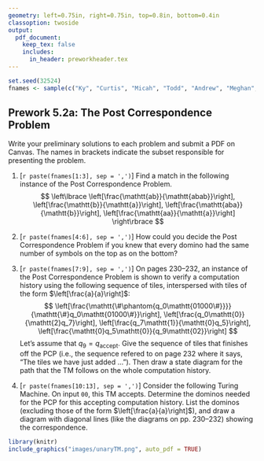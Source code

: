 ```yaml
---
geometry: left=0.75in, right=0.75in, top=0.8in, bottom=0.4in
classoption: twoside
output: 
  pdf_document:
    keep_tex: false
    includes:
      in_header: preworkheader.tex
---
```


```r
set.seed(32524)
fnames <- sample(c("Ky", "Curtis", "Micah", "Todd", "Andrew", "Meghan", "Allie", "David", "Connor", "Levi", "Ben", "Grace", "Joshua"))
```

## Prework 5.2a: The Post Correspondence Problem

Write your preliminary solutions to each problem and submit a PDF on Canvas. The names in brackets indicate the subset responsible for presenting the problem.

1. [`r paste(fnames[1:3], sep = ',')`] Find a match in the following instance of the Post Correspondence Problem.
$$
\left\lbrace \left[\frac{\mathtt{ab}}{\mathtt{abab}}\right], \left[\frac{\mathtt{b}}{\mathtt{a}}\right], \left[\frac{\mathtt{aba}}{\mathtt{b}}\right], \left[\frac{\mathtt{aa}}{\mathtt{a}}\right] \right\rbrace
$$

2. [`r paste(fnames[4:6], sep = ',')`] How could you decide the Post Correspondence Problem if you knew that every domino had the same number of symbols on the top as on the bottom?

3. [`r paste(fnames[7:9], sep = ',')`] On pages 230--232, an instance of the Post Correspondence Problem is shown to verify a computation history using the following sequence of tiles, interspersed with tiles of the form $\left[\frac{a}{a}\right]$:
$$
\left[\frac{\mathtt{\#\phantom{q_0\mathtt{01000\#}}}}{\mathtt{\#}q_0\mathtt{01000\#}}\right],
\left[\frac{q_0\mathtt{0}}{\mathtt{2}q_7}\right],
\left[\frac{q_7\mathtt{1}}{\mathtt{0}q_5}\right],
\left[\frac{\mathtt{0}q_5\mathtt{0}}{q_9\mathtt{02}}\right]
$$
Let's assume that $q_9 = q_\text{accept}$. Give the sequence of tiles that finishes off the PCP (i.e., the sequence refered to on page 232 where it says, "The tiles we have just added $\ldots$"). Then draw a state diagram for the path that the TM follows on the whole computation history.

4. [`r paste(fnames[10:13], sep = ',')`] Consider the following Turing Machine. On input $\mathtt{00}$, this TM accepts. Determine the dominos needed for the PCP for this accepting computation history. List the dominos (excluding those of the form $\left[\frac{a}{a}\right]$), and draw a diagram with diagonal lines (like the diagrams on pp. 230--232) showing the correspondence.

```r
library(knitr)
include_graphics("images/unaryTM.png", auto_pdf = TRUE)
```


\medskip
\mbox{}\xrfill[2pt]{1pt}\textsc{\small begin your solutions below this line}\xrfill[2pt]{1pt}\mbox{}

    